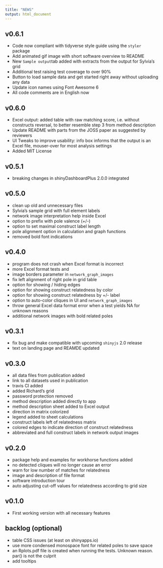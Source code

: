 ```yaml
---
title: "NEWS"
output: html_document
---
```


## v0.6.1

-   Code now compliant with tidyverse style guide using the `styler` package
-   Add animated gif image with short software overview to README
-   New `Sample output`tab added with extracts from the output for Sylvia's grid
-   Additional test raising test coverage to over 90%
-   Button to load sample data and get started right away without uploading any data
-   Update icon names using Font Awesome 6
-   All code comments are in English now

## v0.6.0

-   Excel output: added table with raw matching score, i.e. without constructs reversal, to better
    resemble step 3 from method description
-   Update README with parts from the JOSS paper as suggested by reviewers
-   UI Tweaks to improve usability: info box informs that the output is an Excel file, mouser-over
    for most analysis settings
-   Added MIT License

## v0.5.1

-   breaking changes in shinyDashboardPlus 2.0.0 integrated

## v0.5.0

-   clean up old and unnecessary files
-   Sylvia's sample grid with full element labels
-   network image interpretation help inside Excel
-   option to prefix with pole valence (+/-)
-   option to set maximal construct label length
-   pole alignment option in calculation and graph functions
-   removed bold font indications

## v0.4.0

-   program does not crash when Excel format is incorrect
-   more Excel format tests and
-   image borders parameter in `network_graph_images`
-   fix left alignment of right pole in grid table
-   option for showing / hiding edges
-   option for showing construct relatedness by color
-   option for showing construct relatedness by +/- label
-   option to auto-color cliques in UI and `network_graph_images`
-   throw general Excel data format error when a test yields NA for unknown reasons
-   additional network images with bold related poles

## v0.3.1

-   fix bug and make compatible with upcoming `shinyjs` 2.0 release
-   text on landing page and REAMDE updated

## v0.3.0

-   all data files from publication added
-   link to all datasets used in publication
-   travis CI added
-   added Richard's grid
-   password protection removed
-   method description added directly to app
-   method description sheet added to Excel output
-   direction in matrix colorized
-   legend added to sheet calculations\
-   construct labels left of relatedness matrix
-   colored edges to indicate direction of construct relatedness
-   abbreviated and full construct labels in network output images

## v0.2.0

-   package help and examples for workhorse functions added
-   no detected cliques will no longer cause an error
-   warn for low number of matches for relatedness
-   image and description of file format
-   software introduction tour
-   auto adjusting cut-off values for relatedness according to grid size

## v0.1.0

-   First working version with all necessary features

## backlog (optional)

-   table CSS issues (at least on shinyapps.io)
-   use more condensed monospace font for related poles to save space
-   an Rplots.pdf file is created when running the tests. Unknown reason. par() is not the culprit
-   add tooltips
